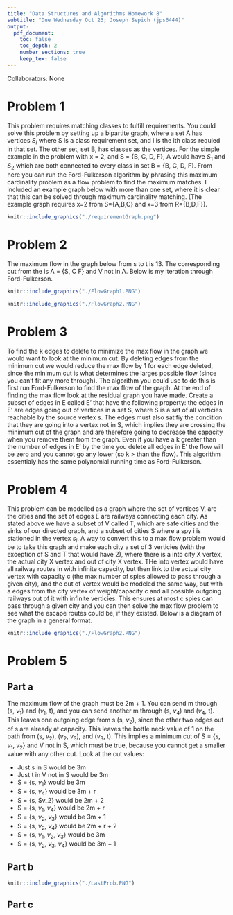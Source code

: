 ```yaml
---
title: "Data Structures and Algorithms Homework 8"
subtitle: "Due Wednesday Oct 23; Joseph Sepich (jps6444)"
output:
  pdf_document:
    toc: false
    toc_depth: 2
    number_sections: true
    keep_tex: false
---
```


Collaborators: None

# Problem 1

This problem requires matching classes to fulfill requirements. You could solve this problem by setting up a bipartite graph, where a set A has vertices $S_i$ where S is a class requirement set, and i is the ith class requied in that set. The other set, set B, has classes as the vertices. For the simple example in the problem with x = 2, and S = {B, C, D, F}, A would have $S_1$ and $S_2$ which are both connected to every class in set B = {B, C, D, F}. From here you can run the Ford-Fulkerson algorithm by phrasing this maximum cardinality problem as a flow problem to find the maximum matches. I included an example graph below with more than one set, where it is clear that this can be solved through maximum cardinality matching. (The example graph requires x=2 from S={A,B,C} and x=3 from R={B,D,F}).

```r
knitr::include_graphics("./requirementGraph.png")
```

\pagebreak

# Problem 2

The maximum flow in the graph below from s to t is 13. The corresponding cut from the is A = {S, C F} and V not in A. Below is my iteration through Ford-Fulkerson.

```r
knitr::include_graphics("./FlowGraph1.PNG")
```

```r
knitr::include_graphics("./FlowGraph2.PNG")
```

\pagebreak

# Problem 3

To find the k edges to delete to minimize the max flow in the graph we would want to look at the minimum cut. By deleting edges from the minimum cut we would reduce the max flow by 1 for each edge deleted, since the minimum cut is what determines the larges possible flow (since you can't fit any more through). The algorithm you could use to do this is first run Ford-Fulkerson to find the max flow of the graph. At the end of finding the max flow look at the residual graph you have made. Create a subset of edges in E called E' that have the following property: the edges in E' are edges going out of vertices in a set S, where S is a set of all verticies reachable by the source vertex s. The edges must also satifiy the condition that they are going into a vertex not in S, which implies they are crossing the minimum cut of the graph and are therefore going to decrease the capacity when you remove them from the graph. Even if you have a k greater than the number of edges in E' by the time you delete all edges in E' the flow will be zero and you cannot go any lower (so k > than the flow). This algorithm essentialy has the same polynomial running time as Ford-Fulkerson.

\pagebreak

# Problem 4

This problem can be modelled as a graph where the set of vertices V, are the cities and the set of edges E are railways connecting each city. As stated above we have a subset of V called T, which are safe cities and the sinks of our directed graph, and a subset of cities S where a spy i is stationed in the vertex $s_i$. A way to convert this to a max flow problem would be to take this graph and make each city a set of 3 verticies (with the exception of S and T that would have 2), where there is a into city X vertex, the actual city X vertex and out of city X vertex. THe into vertex would have all railway routes in with infinite capacity, but then link to the actual city vertex with capacity c (the max number of spies allowed to pass through a given city), and the out of vertex would be modeled the same way, but with a edges from the city vertex of weight/capacity c and all possible outgoing railways out of it with infinite verticies. This ensures at most c spies can pass through a given city and you can then solve the max flow problem to see what the escape routes could be, if they existed. Below is a diagram of the graph in a general format.

```r
knitr::include_graphics("./FlowGraph2.PNG")
```

\pagebreak

# Problem 5

## Part a

The maximum flow of the graph must be 2m + 1. You can send m through (s, $v_1$) and ($v_1$, t), and you can send another m through (s, $v_4$) and ($v_4$, t). This leaves one outgoing edge from s (s, $v_2$), since the other two edges out of s are already at capacity. This leaves the bottle neck value of 1 on the path from (s, $v_2$), ($v_2$, $v_3$), and ($v_3$, t). This implies a minimum cut of S = {s, $v_1$, $v_2$} and V not in S, which must be true, because you cannot get a smaller value with any other cut. Look at the cut values:

* Just s in S would be 3m
* Just t in V not in S would be 3m
* S = {s, $v_1$}  would be 3m
* S = {s, $v_4$} would be 3m + r
* S = {s, $v_2} would be 2m + 2
* S = {s, $v_1$, $v_4$} would be 2m + r
* S = {s, $v_2$, $v_3$} would be 3m + 1
* S = {s, $v_2$, $v_4$} would be 2m + r + 2
* S = {s, $v_1$, $v_2$, $v_3$} would be 3m
* S = {s, $v_2$, $v_3$, $v_4$} would be 3m + 1

\pagebreak

## Part b

```r
knitr::include_graphics("./LastProb.PNG")
```

\pagebreak

## Part c





































